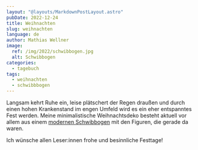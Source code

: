 ```yaml
---
layout: "@layouts/MarkdownPostLayout.astro"
pubDate: 2022-12-24
title: Weihnachten
slug: weihnachten
language: de
author: Mathias Wellner
image:
  ref: /img/2022/schwibbogen.jpg
  alt: Schwibbogen
categories:
  - tagebuch
tags:
  - weihnachten
  - schwibbbogen
---
```



Langsam kehrt Ruhe ein, leise plätschert der Regen draußen und durch einen hohen Krankenstand im engen Umfeld wird es ein eher entspanntes Fest werden. Meine minimalistische Weihnachtsdeko besteht aktuell vor allem aus einem [modernen Schwibbogen](https://www.engelheim.de/moderne-Schwibbogen) mit den Figuren, die gerade da waren.

<ResponsiveImage
  src="/img/2022/schwibbogen.jpg"
  alt="Schwibbogen"
  aspectRatio="4:3"
/>

Ich wünsche allen Leser:innen frohe und besinnliche Festtage!
